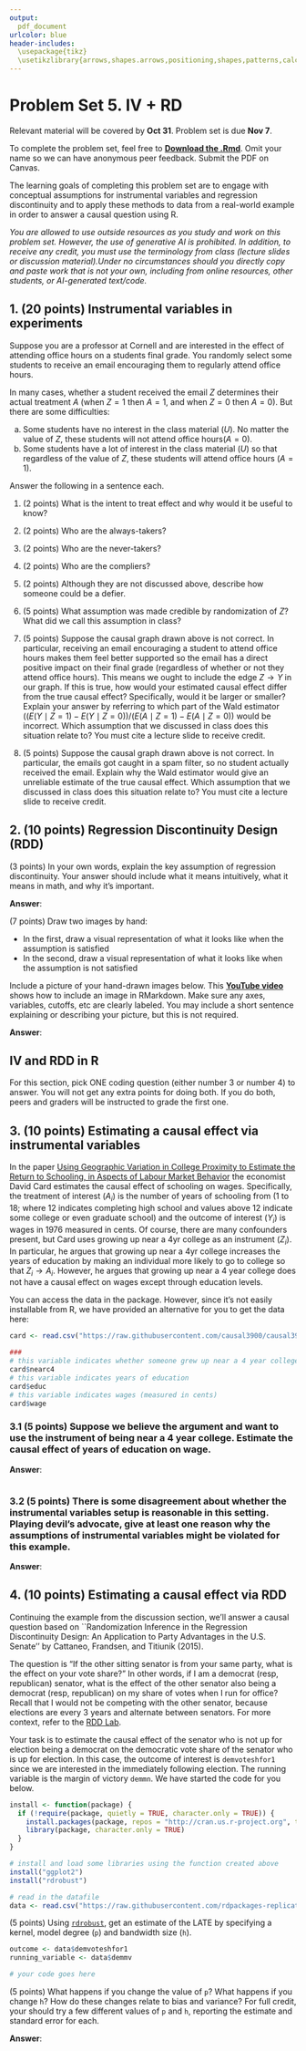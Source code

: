 ```yaml
---
output:
  pdf_document
urlcolor: blue
header-includes:
  \usepackage{tikz}
  \usetikzlibrary{arrows,shapes.arrows,positioning,shapes,patterns,calc}
---
```


# Problem Set 5. IV + RD {-}

Relevant material will be covered by **Oct 31**. Problem set is due **Nov 7**.

To complete the problem set, feel free to [**Download the .Rmd**](). Omit your name so we can have anonymous peer feedback. Submit the PDF on Canvas.

The learning goals of completing this problem set are to engage with conceptual assumptions for instrumental variables and regression discontinuity and to apply these methods to data from a real-world example in order to answer a causal question using R.

*You are allowed to use outside resources as you study and work on this problem set. However, the use of generative AI is prohibited. In addition, to receive any credit, you must use the terminology from class (lecture slides or discussion material).Under no circumstances should you directly copy and paste work that is not your own, including from online resources, other students, or AI-generated text/code.* 
     
## 1. (20 points) Instrumental variables in experiments {-}
Suppose you are a professor at Cornell and are interested in the effect of attending office hours on a students final grade. You randomly select some students to receive an email encouraging them to regularly attend office hours.   

\begin{tikzpicture}[x = .3in, y = .15in]
    \node (z) at (-6,0) {$Z$};
    \node (a) at (-2,0) {$A$};
    \node (y) at  (2,0) {$Y$};
    \node[font = \footnotesize, align = right, anchor = east] at (z.west) {Randomized to\\recieve encouragement};
    \node (u) at  (-2,-2) {$U$};
    \node[font = \footnotesize, align = center, anchor = south] at (a.north) {Attends\\office hours};
    \node[font = \footnotesize, align = left, anchor = west] at  (y.east) {Final Grade};
    \node[font = \footnotesize, align = right, anchor = east] at (u.west) {Interest in course};
    \draw[->, >=stealth, thick] (z) -- (a);
    \draw[->, >=stealth, thick] (a) --  (y);
    \draw[->, >=stealth, thick] (u) --  (a);
    \draw[->, >=stealth, thick] (u) --  (y);
  \end{tikzpicture}

In many cases, whether a student received the email $Z$ determines their actual treatment $A$ (when $Z = 1$ then $A = 1$, and when $Z = 0$ then $A = 0$). But there are some difficulties:

a) Some students have no interest in the class material ($U$). No matter the value of $Z$, these students will not attend office hours($A = 0$).
b) Some students have a lot of interest in the class material ($U$) so that regardless of the value of $Z$, these students will attend office hours ($A = 1$).

Answer the following in a sentence each.

1. (2 points) What is the intent to treat effect and why would it be useful to know?

2. (2 points) Who are the always-takers?

3. (2 points) Who are the never-takers?

4. (2 points) Who are the compliers?

5. (2 points) Although they are not discussed above, describe how someone could be a defier.

6. (5 points) What assumption was made credible by randomization of $Z$? What did we call this assumption in class?

7. (5 points) Suppose the causal graph drawn above is not correct. In particular, receiving an email encouraging a student to attend office hours makes them feel better supported so the email has a direct positive impact on their final grade (regardless of whether or not they attend office hours). This means we ought to include the edge $Z \rightarrow Y$ in our graph. If this is true, how would your estimated causal effect differ from the true causal effect? Specifically, would it be larger or smaller? Explain your answer by referring to which part of the Wald estimator ($(E(Y \mid Z = 1) - E(Y \mid Z = 0)) / (E(A \mid Z = 1) - E(A \mid Z = 0))$  would be incorrect. Which assumption that we discussed in class does this situation relate to? You must cite a lecture slide to receive credit.

8. (5 points) Suppose the causal graph drawn above is not correct. In particular, the emails got caught in a spam filter, so no student actually received the email. Explain why the Wald estimator would give an unreliable estimate of the true causal effect. Which assumption that we discussed in class does this situation relate to? You must cite a lecture slide to receive credit.

## 2. (10 points) Regression Discontinuity Design (RDD)

(3 points) In your own words, explain the key assumption of regression discontinuity. Your answer should include what it means intuitively, what it means in math, and why it's important. 

**Answer**:

(7 points) Draw two images by hand:

- In the first, draw a visual representation of what it looks like when the assumption is satisfied
- In the second, draw a visual representation of what it looks like when the assumption is not satisfied

Include a picture of your hand-drawn images below. This [**YouTube video**](https://youtu.be/zX3ug6Hu3aE?si=bnfdmv_yJ_82WNse) shows how to include an image in RMarkdown. Make sure any axes, variables, cutoffs, etc are clearly labeled. You may include a short sentence explaining or describing your picture, but this is not required. 

**Answer**:

## IV and RDD in R {-}
For this section, pick ONE coding question (either number 3 or number 4) to answer. You will not get any extra points for doing both. If you do both, peers and graders will be instructed to grade the first one. 

## 3. (10 points) Estimating a causal effect via instrumental variables{-}
In the paper [Using Geographic Variation in College Proximity to Estimate the Return to Schooling, in Aspects of Labour Market Behavior](https://davidcard.berkeley.edu/papers/geo_var_schooling.pdf#page=2.00) the economist David Card estimates the causal effect of schooling on wages. Specifically, the treatment of interest ($A_i$) is the number of years of schooling from (1 to 18; where 12 indicates completing high school and values above 12 indicate some college or even graduate school) and the outcome of interest ($Y_i$) is wages in 1976 measured in cents. Of course, there are many confounders present, but Card uses growing up near a 4yr college as an instrument ($Z_i$). In particular, he argues that growing up near a 4yr college increases the years of education by making an individual more likely to go to college so that $Z_i \rightarrow A_i$. However, he argues that growing up near a 4 year college does not have a causal effect on wages except through education levels. 

You can access the data in the \texttt{woolridge} package. However, since it's not easily installable from R, we have provided an alternative for you to get the data here:
```r
card <- read.csv("https://raw.githubusercontent.com/causal3900/causal3900.github.io/refs/heads/main/assets/data/card.csv")

###
# this variable indicates whether someone grew up near a 4 year college or not
card$nearc4 
# this variable indicates years of education
card$educ
# this variable indicates wages (measured in cents)
card$wage 
```


### 3.1 (5 points) Suppose we believe the argument and want to use the instrument of being near a 4 year college. Estimate the causal effect of years of education on wage.

**Answer**:

```r


```

### 3.2 (5 points) There is some disagreement about whether the instrumental variables setup is reasonable in this setting. Playing devil's advocate, give at least one reason why the assumptions of instrumental variables might be violated for this example.   

**Answer**:


## 4. (10 points) Estimating a causal effect via RDD {-}

Continuing the example from the discussion section, we'll answer a causal question based on ``Randomization Inference in the Regression Discontinuity Design: An Application to Party Advantages in the U.S. Senate'' by Cattaneo, Frandsen, and Titiunik (2015). 

The question is "If the other sitting senator is from your same party, what is the effect on your vote share?" In other words, if I am a democrat (resp, republican) senator, what is the effect of the other senator also being a democrat (resp, republican) on my share of votes when I run for office? Recall that I would not be competing with the other senator, because elections are every 3 years and alternate between senators. For more context, refer to the [RDD Lab](https://causal3900.github.io/discussion-10-rdd-lab-solutions.html).

Your task is to estimate the causal effect of the senator who is not up for election being a democrat on the democratic vote share of the senator who is up for election. In this case, the outcome of interest is `demvoteshfor1` since we are interested in the immediately following election. The running variable is the margin of victory `demmn`. We have started the code for you below.

```r
install <- function(package) {
  if (!require(package, quietly = TRUE, character.only = TRUE)) {
    install.packages(package, repos = "http://cran.us.r-project.org", type = "binary")
    library(package, character.only = TRUE)
  }
}

# install and load some libraries using the function created above
install("ggplot2")
install("rdrobust")

# read in the datafile
data <- read.csv("https://raw.githubusercontent.com/rdpackages-replication/CIT_2020_CUP/master/CIT_2020_CUP_senate.csv")
```


(5 points) Using [`rdrobust`](https://rdrr.io/cran/rdrobust/man/rdrobust.html), get an estimate of the LATE by specifying a kernel, model degree (`p`) and bandwidth size (`h`). 
```r
outcome <- data$demvoteshfor1
running_variable <- data$demmv

# your code goes here
```

(5 points) What happens if you change the value of `p`? What happens if you change `h`? How do these changes relate to bias and variance? For full credit, your should try a few different values of `p` and `h`, reporting the estimate and standard error for each. 

**Answer**: